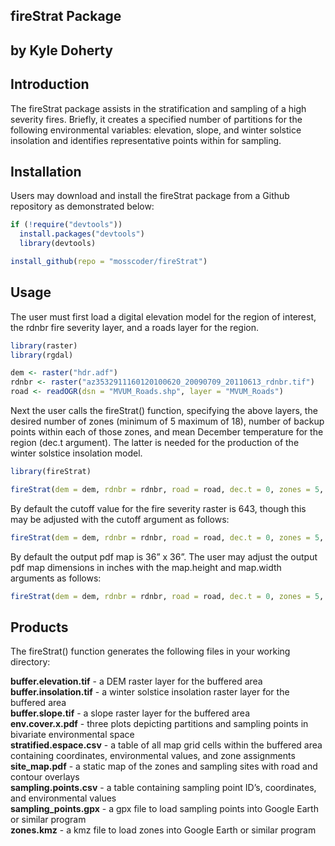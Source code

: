 ## fireStrat Package
## by Kyle Doherty

## Introduction

The fireStrat package assists in the stratification and sampling of a high severity fires. Briefly, it creates a specified number of partitions for the following environmental variables: elevation, slope, and winter solstice insolation and identifies representative points within for sampling. 

## Installation
Users may download and install the fireStrat package from a Github repository as demonstrated below:

```r
if (!require("devtools"))
  install.packages("devtools")
  library(devtools)

install_github(repo = "mosscoder/fireStrat")
```

## Usage

The user must first load a digital elevation model for the region of interest, the rdnbr fire severity layer, and a roads layer for the region.

```r
library(raster)
library(rgdal)

dem <- raster("hdr.adf")
rdnbr <- raster("az3532911160120100620_20090709_20110613_rdnbr.tif")
road <- readOGR(dsn = "MVUM_Roads.shp", layer = "MVUM_Roads")
```

Next the user calls the fireStrat() function, specifying the above layers, the desired number of zones (minimum of 5 maximum of 18), number of backup points within each of those zones, and mean December temperature for the region (dec.t argument). The latter is needed for the production of the winter solstice insolation model. 

```r
library(fireStrat)

fireStrat(dem = dem, rdnbr = rdnbr, road = road, dec.t = 0, zones = 5, backups = 2)
```

By default the cutoff value for the fire severity raster is 643, though this may be adjusted with the cutoff argument as follows:

```r
fireStrat(dem = dem, rdnbr = rdnbr, road = road, dec.t = 0, zones = 5, backups = 2, cutoff = 700)
```

By default the output pdf map is 36" x 36". The user may adjust the output pdf map dimensions in inches with the map.height and map.width arguments as follows:

```r
fireStrat(dem = dem, rdnbr = rdnbr, road = road, dec.t = 0, zones = 5, backups = 2, map.width = 20, map.height = 40)
```

## Products

The fireStrat() function generates the following files in your working directory:

**buffer.elevation.tif** - a DEM raster layer for the buffered area  
**buffer.insolation.tif** - a winter solstice insolation raster layer for the buffered area  
**buffer.slope.tif** - a slope raster layer for the buffered area  
**env.cover.x.pdf** - three plots depicting partitions and sampling points in bivariate environmental space  
**stratified.espace.csv** - a table of all map grid cells within the buffered area containing coordinates, environmental values, and zone assignments  
**site_map.pdf** - a static map of the zones and sampling sites with road and contour overlays  
**sampling.points.csv** - a table containing sampling point ID's, coordinates, and environmental values  
**sampling_points.gpx** - a gpx file to load sampling points into Google Earth or similar program  
**zones.kmz** - a kmz file to load zones into Google Earth or similar program  





